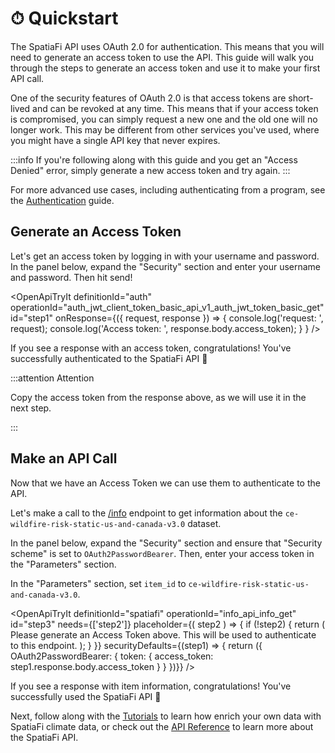 
# ⏱ Quickstart

The SpatiaFi API uses OAuth 2.0 for authentication. This means that you will need to generate an access token
to use the API. This guide will walk you through the steps to generate an access token and use it to make
your first API call.

One of the security features of OAuth 2.0 is that access tokens are short-lived and can be revoked at any time.
This means that if your access token is compromised, you can simply request a new one and the old one will no longer
work. This may be different from other services you've used, where you might have a single API key that never expires.

:::info
If you're following along with this guide and you get an "Access Denied" error, simply generate a new access token
and try again.
:::

For more advanced use cases, including authenticating from a program, see the
[Authentication](/pages/authentication/) guide.

## Generate an Access Token

Let's get an access token by logging in with your username and password.
In the panel below, expand the "Security" section and enter your username and password.
Then hit send!

<OpenApiTryIt
    definitionId="auth"
    operationId="auth_jwt_client_token_basic_api_v1_auth_jwt_token_basic_get"
    id="step1"
    onResponse={({ request, response }) =>
        {
            console.log('request: ', request);
            console.log('Access token: ', response.body.access_token);
        }
    }
/>

If you see a response with an access token, congratulations! You've successfully authenticated to the SpatiaFi API 🎉

:::attention Attention

Copy the access token from the response above, as we will use it in the next step.

:::

## Make an API Call

Now that we have an Access Token we can use them to authenticate to the API.

Let's make a call to the [/info](/api/#operation/info_api_info_get) endpoint to get information about
the `ce-wildfire-risk-static-us-and-canada-v3.0` dataset.

In the panel below, expand the "Security" section and ensure that "Security scheme" is set to `OAuth2PasswordBearer`.
Then, enter your access token in the "Parameters" section.

In the "Parameters" section, set `item_id` to `ce-wildfire-risk-static-us-and-canada-v3.0`.


<OpenApiTryIt
    definitionId="spatiafi"
    operationId="info_api_info_get"
    id="step3"
    needs={['step2']}
    placeholder={( step2 ) => {
        if (!step2) {
            return (
                <Alert variant="attention">
                    Please generate an Access Token above. This will be used to authenticate to this endpoint.
                </Alert>
            );
        }
    }}
    securityDefaults={(step1) => { return ({
        OAuth2PasswordBearer: {
            token: {
                access_token: step1.response.body.access_token
            }
        }
    })}}
/>

If you see a response with item information, congratulations! You've successfully used the SpatiaFi API 🎉

Next, follow along with the [Tutorials](/pages/tutorials/) to learn how enrich your own data with SpatiaFi climate data,
or check out the [API Reference](/api/) to learn more about the SpatiaFi API.
